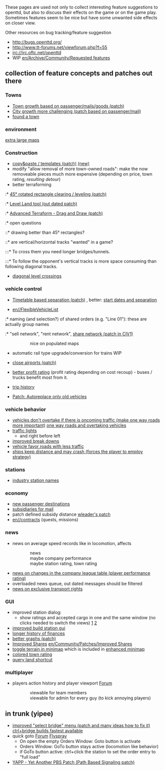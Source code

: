 These pages are used not only to collect interesting feature suggestions to openttd, but also to discuss their effects on the game or on the game play. Sometimes features seem to be nice but have some unwanted side effects on closer view.

Other resources on bug tracking/feature suggestion
* http://bugs.openttd.org/
* http://www.tt-forums.net/viewforum.php?f=55
* irc://irc.oftc.net/openttd
* WIP [[en/Archive/Community/Requested features]]


== collection of feature concepts and patches out there ==

=== Towns ===
* [http://www.tt-forums.net/viewtopic.php?f=33&t=37158 Town growth based on passenger/mails/goods (patch)]
* [http://www.tt-forums.net/viewtopic.php?f=33&t=21514 City growth more challenging (patch based on passenger/mail)]
* [http://www.tt-forums.net/viewtopic.php?t=31558 found a town]

=== environment ===
[http://bugs.openttd.org/task/1059 extra large maps]

=== Construction ===
* [http://www.tt-forums.net/viewtopic.php?f=33&t=25037 copy&paste / templates (patch)] [http://www.tt-forums.net/viewtopic.php?f=33&t=41259 (new)]
* modify "allow removal of more town-owned roads": make the now removeable pieces much more expensive (depending on price, town rating, ''resulting detour'')
* better terraforming
:* [http://www.tt-forums.net/viewtopic.php?f=33&t=19311 45° rotated rectangle clearing / leveling (patch)]
:* [http://www.tt-forums.net/viewtopic.php?t=14264 Level Land tool (out dated patch)]
:* [http://www.tt-forums.net/viewtopic.php?f=33&t=35627 Advanced Terraform - Drag and Draw (patch)]
:* open questions
::* drawing better than 45° rectangles?
::* are vertical/horizontal tracks "wanted" in a game?
:::* To cross them you need longer bridges/tunnels.
:::* To follow the opponent's vertical tracks is more space consuming than following diagonal tracks.
* [http://www.tt-forums.net/viewtopic.php?t=26584 diagonal level crossings]

=== vehicle control ===
* [http://www.tt-forums.net/viewtopic.php?f=33&t=33524 Timetable based separation (patch)] {{en/Flyspray|1128}}, better: [http://www.tt-forums.net/viewtopic.php?f=29&t=37166  start dates and separation]

* [[en//FlexibleVehicleList]]
:* naming (and selection?) of shared orders (e.g. "Line 01"): these are actually group names
:* "sell network", "rent network", [http://www.tt-forums.net/viewtopic.php?f=33&t=37148 share network (patch in CIV1)]
::: nice on populated maps

* automatic rail type upgrade/conversion for trains WIP {{en/Flyspray|1859}} 

* [http://www.tt-forums.net/viewtopic.php?t=33418 close airports (patch)]

* [http://www.tt-forums.net/viewtopic.php?f=33&t=39722 better profit rating] (profit rating depending on cost recoup) - buses / trucks benefit most from it.

* [http://www.tt-forums.net/viewtopic.php?f=33&t=33411 trip history]

* [http://www.tt-forums.net/viewtopic.php?f=33&t=37294 Patch: Autoreplace only old vehicles]

=== vehicle behavior ===
* [http://www.tt-forums.net/viewtopic.php?p=684726#p684726 vehicles don't overtake if there is oncoming traffic (make one way roads more important)] [http://www.tt-forums.net/viewtopic.php?f=32&t=34599 one way roads and overtaking vehicles]
* [http://www.tt-forums.net/viewtopic.php?f=33&t=36261 traffic lights]
** and right before left
* [http://www.tt-forums.net/viewtopic.php?f=33&t=39518 improved break downs]
* [http://www.tt-forums.net/viewtopic.php?f=33&t=45040 vehicle favor roads with less traffic]
* [http://www.tt-forums.net/viewtopic.php?f=33&t=42758 ships keep distance and may crash (forces the player to employ strategy)]

=== stations ===
* [http://www.tt-forums.net/viewtopic.php?f=33&t=35613 industry station names]

=== economy ===
* [http://www.tt-forums.net/viewtopic.php?f=33&t=33501 new passenger destinations]
* [http://bugs.openttd.org/task/954 subsidiaries for mail]
* patch defined subsidy distance [http://www.tt-forums.net/viewtopic.php?f=33&t=32452 wleader's patch]
* [[en//contracts]] (quests, missions)

=== news ===

* news on average speed records like in locomotion, affects
::news
::maybe company performance
::maybe station rating, town rating

* [http://www.tt-forums.net/viewtopic.php?f=33&t=39679 news on changes in the company league table (player performance rating)]
* overloaded news queue, out dated messages should be filtered
* [http://bugs.openttd.org/task/2688 news on exclusive transport rights]

=== GUI ===

* improved station dialog:
** show ratings and accepted cargo in one and the same window (no clicks needed to switch the views) [http://www.tt-forums.net/viewtopic.php?f=33&t=39631&start=0] [http://www.tt-forums.net/viewtopic.php?f=33&t=40419]
* [http://www.tt-forums.net/viewtopic.php?f=33&t=41222 improved build station gui]
* [http://www.tt-forums.net/viewtopic.php?t=21079 longer history of finances]
* [http://www.tt-forums.net/viewtopic.php?t=31984 better graphs (patch)]
* [http://www.tt-forums.net/viewtopic.php?f=33&t=36627 Improved Shares] [[en/Community/Patches/Improved Shares]]
* [http://www.tt-forums.net/viewtopic.php?f=33&t=42257 toggle terrain in minimap] which is included in [http://www.tt-forums.net/viewtopic.php?f=33&t=43975 enhanced minimap]
* [http://www.tt-forums.net/viewtopic.php?f=33&t=42598 colored town rating]
* [http://trac.openttdcoop.org/browser/ottdbash/autostart/patches/query_land_shortcut.diff query land shortcut]

=== multiplayer ===
* players action history and player viewport [http://www.tt-forums.net/viewtopic.php?f=32&t=37309 Forum]
::viewable for team members
::viewable for admin for every guy (to kick annoying players)

== in trunk (yipee) ==
* [http://www.tt-forums.net/viewtopic.php?t=31765 improved "select bridge" menu (patch and many ideas how to fix it)] [http://www.tt-forums.net/viewtopic.php?f=33&t=36964 ctrl+bridge builds fastest available]
* quick goto [http://www.tt-forums.net/viewtopic.php?f=33&t=37298 Forum] [http://bugs.openttd.org/task/1984 Flyspray]
** On open the empty Orders Window: Goto button is activate
** Orders Window: GoTo button stays active (locomotion like behavior)
** if GoTo button active: ctrl+click the station to set the order entry to "full load" {{en/Flyspray|1194}}
* [http://www.tt-forums.net/viewtopic.php?f=33&t=36107 YAPP - Yet Another PBS Patch (Path Based Signaling patch)]